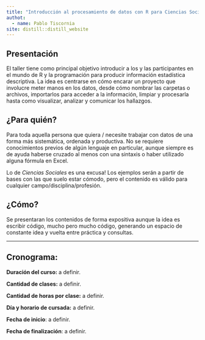 ```yaml
---
title: "Introducción al procesamiento de datos con R para Ciencias Sociales"
authot: 
  - name: Pablo Tiscornia
site: distill::distill_website
---
```


## Presentación
  
El taller tiene como principal objetivo introducir a los y las participantes en el mundo de R y la programación para producir información estadística descriptiva. La idea es centrarse en cómo encarar un proyecto que involucre meter manos en los datos, desde cómo nombrar las carpetas o archivos, importarlos para acceder a la información, limpiar  y procesarla hasta como visualizar, analizar y comunicar los hallazgos.

## ¿Para quién?

Para toda aquella persona que quiera / necesite trabajar con datos de una forma más sistemática, ordenada y productiva. No se requiere conocimientos previos de algún lenguaje en particular, aunque siempre es de ayuda haberse cruzado al menos con una sintaxis o haber utilizado alguna fórmula en Excel.

Lo de _Ciencias Sociales_ es una excusa! Los ejemplos serán a partir de bases con las que suelo estar cómodo, pero el contenido es válido para cualquier campo/disciplina/profesión.

## ¿Cómo?

Se presentaran los contenidos de forma expositiva aunque la idea es escribir código, mucho pero mucho código, generando un espacio de constante idea y vuelta entre práctica y consultas.

---

## Cronograma: 

__Duración del curso:__ a definir.

__Cantidad de clases:__ a definir.

__Cantidad de horas por clase:__ a definir.

__Día y horario de cursada:__ a definir.
  
__Fecha de inicio__: a definir.

__Fecha de finalización__: a definir.

